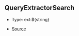 ## QueryExtractorSearch

- Type: ext:\$\{string}

- [Source](https://github.com/Androz2091/discord-player/blob/e2a9cfc/packages/discord-player/src/types/types.ts#L214)